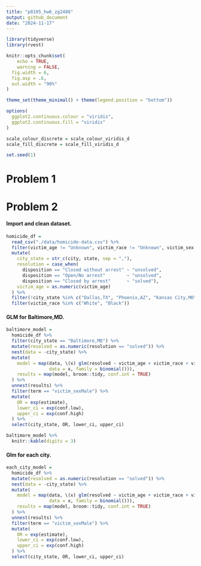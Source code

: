 ```yaml
---
title: "p8105_hw6_zg2486"
output: github_document
date: "2024-11-17"
---
```


```r
library(tidyverse)
library(rvest)

knitr::opts_chunk$set(
	echo = TRUE,
	warning = FALSE,
  fig.width = 6,
  fig.asp = .6,
  out.width = "90%"
)

theme_set(theme_minimal() + theme(legend.position = "bottom"))

options(
  ggplot2.continuous.colour = "viridis",
  ggplot2.continuous.fill = "viridis"
)

scale_colour_discrete = scale_colour_viridis_d
scale_fill_discrete = scale_fill_viridis_d

set.seed(1)
```

# Problem 1


# Problem 2

#### Import and clean dataset.
```r
homicide_df = 
  read_csv("./data/homicide-data.csv") %>% 
  filter(victim_age != "Unknown", victim_race != "Unknown", victim_sex != "Unknown" ) %>% 
  mutate(
    city_state = str_c(city, state, sep = ","),
    resolution = case_when(
      disposition == "Closed without arrest" ~ "unsolved",
      disposition == "Open/No arrest"        ~ "unsolved",
      disposition == "Closed by arrest"      ~ "solved"),
    victim_age = as.numeric(victim_age)
  ) %>%
  filter(!city_state %in% c("Dallas,TX", "Phoenix,AZ", "Kansas City,MO", "Tulsa,AL")) %>% 
  filter(victim_race %in% c("White", "Black")) 

```

#### GLM for Baltimore,MD.
```r
baltimore_model = 
  homicide_df %>% 
  filter(city_state == "Baltimore,MD") %>% 
  mutate(resolved = as.numeric(resolution == "solved")) %>%
  nest(data = -city_state) %>% 
  mutate(
    model = map(data, \(x) glm(resolved ~ victim_age + victim_race + victim_sex, 
                data = x, family = binomial())),
    results = map(model, broom::tidy, conf.int = TRUE)
  ) %>% 
  unnest(results) %>% 
  filter(term == "victim_sexMale") %>% 
  mutate(
    OR = exp(estimate),
    lower_ci = exp(conf.low), 
    upper_ci = exp(conf.high)
  ) %>% 
  select(city_state, OR, lower_ci, upper_ci) 

baltimore_model %>% 
  knitr::kable(digits = 3)
```

#### Glm for each city.
```r
each_city_model = 
  homicide_df %>% 
  mutate(resolved = as.numeric(resolution == "solved")) %>%
  nest(data = -city_state) %>% 
  mutate(
    model = map(data, \(x) glm(resolved ~ victim_age + victim_race + victim_sex, 
                data = x, family = binomial())),
    results = map(model, broom::tidy, conf.int = TRUE)
  ) %>% 
  unnest(results) %>% 
  filter(term == "victim_sexMale") %>% 
  mutate(
    OR = exp(estimate),
    lower_ci = exp(conf.low),
    upper_ci = exp(conf.high)
  ) %>% 
  select(city_state, OR, lower_ci, upper_ci)
```


